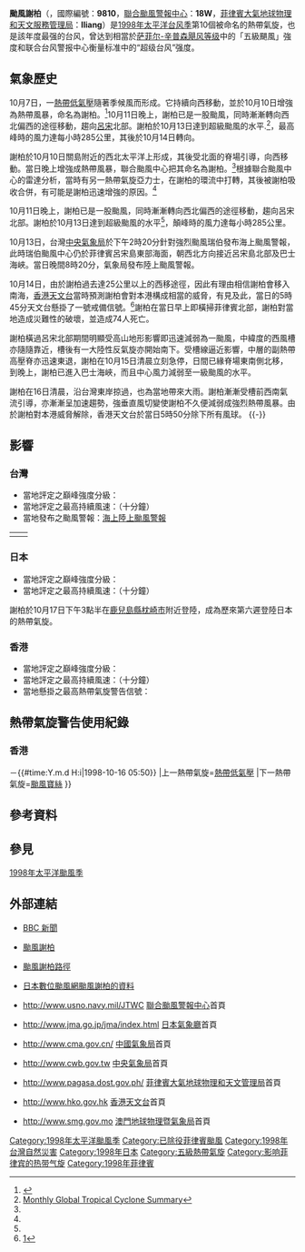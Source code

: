 {{copy edit|time=2017-10-19T14:21:03+00:00}}
{{expand|time=2010-12-12T04:00:27+00:00}}
{{NoteTA
|T=zh:颱風謝柏;zh-cn:台风谢柏;zh-hk:颱風謝柏;zh-tw:強烈颱風瑞伯;zh-mo:颱風謝柏; 
|1=zh:颱風謝柏;zh-cn:台风谢柏;zh-hk:颱風謝柏;zh-tw:強烈颱風瑞伯;zh-mo:颱風謝柏;
|2=zh-cn:谢柏;zh-hk:謝柏;zh-tw:瑞伯;zh-mo:謝柏;
|G1=TyphoonOld
|G2=TyphoonNew
|G3=Weather
|skin=typhoon
}}
{{Infobox Hurricane
|Name=颱風謝柏<br>-{zh-cn:{{lang|en|Typhoon Zeb}}; zh-tw:{{lang|en|Typhoon Zeb}}; zh-hk:{{lang|en|Typhoon Zeb}}; zh-mo:{{lang|pt|Tufão Zeb}}}- <small>([[菲律賓大氣地球物理和天文服務管理局|PAGASA]]: Iliang)</small>
|Type=颱風
|Year=1998
|Basin=WPac
|Image location=Typhoon Zeb 13 Oct 1998 2324z.png
|Image name=謝柏以巔峰狀態登陸菲律賓
|Formed={{start date|1998|10|07}}
|Dissipated={{enddate|1998|10|18}}
|10-min winds=110
|1-min winds=155
|Pressure=900
|Damages=8.347
|Fatalities=99死
|Areas=[[菲律賓|菲律賓]]、[[台灣|台灣]]、[[日本|日本]]、[[香港|香港]]
|Hurricane season=[[1998年太平洋颱風季|1998年太平洋颱風季]]
}}
'''颱風謝柏'''（{{lang-en|'''Typhoon Zeb'''}}，國際編號：'''9810'''，[[聯合颱風警報中心|聯合颱風警報中心]]：'''18W'''，[[菲律賓大氣地球物理和天文服務管理局|菲律賓大氣地球物理和天文服務管理局]]：'''Iliang'''）是[[1998年太平洋台风季|1998年太平洋台风季]]第10個被命名的熱帶氣旋，也是該年度最强的台风，曾达到相當於[[萨菲尔-辛普森飓风等级|萨菲尔-辛普森飓风等级]]中的「五級颶風」強度和联合台风警报中心衡量标准中的“超级台风”强度。

==氣象歷史==
{{Storm path|Zeb 1998 track.png}}
10月7日，一[[熱帶低氣壓|熱帶低氣壓]]隨著季候風而形成。它持續向西移動，並於10月10日增強為熱帶風暴，命名為謝柏。<ref name="存档副本">{{cite web |url=http://australiasevereweather.com/cyclones/1999/summ9810.txt |title=存档副本 |accessdate=2009-07-12 |deadurl=yes |archiveurl=https://web.archive.org/web/20070209115426/http://australiasevereweather.com/cyclones/1999/summ9810.txt |archivedate=2007-02-09 }}</ref>10月11日晚上，謝柏已是一股颱風，同時漸漸轉向西北偏西的途徑移動，趨向[[呂宋|呂宋]]北部。謝柏於10月13日達到超級颱風的水平.<ref name="web.archive.org">[https://web.archive.org/web/20070929104353/http://australiasevereweather.com/cyclones/1999/summ9810.txt Monthly Global Tropical Cyclone Summary]</ref>，最高峰時的風力達每小時285公里，其後於10月14日轉向。

謝柏於10月10日關島附近的西北太平洋上形成，其後受北面的脊場引導，向西移動。當日晚上增強成熱帶風暴，聯合颱風中心把其命名為謝柏。<ref name="存档副本"/>根據聯合颱風中心的雷達分析，當時有另一熱帶氣旋亞力士，在謝柏的環流中打轉，其後被謝柏吸收合併，有可能是謝柏迅速增強的原因。<ref name="存档副本"/>

10月11日晚上，謝柏已是一股颱風，同時漸漸轉向西北偏西的途徑移動，趨向呂宋北部。謝柏於10月13日達到超級颱風的水平<ref name="web.archive.org"/>，顛峰時的風力達每小時285公里。

10月13日，台灣[[中央氣象局|中央氣象局]]於下午2時20分針對強烈颱風瑞伯發布海上颱風警報，此時瑞伯颱風中心仍於菲律賓呂宋島東部海面，朝西北方向接近呂宋島北部及巴士海峽。當日晚間8時20分，氣象局發布陸上颱風警報。

10月14日，由於謝柏過去達25公里以上的西移途徑，因此有理由相信謝柏會移入南海，[[香港天文台|香港天文台]]當時預測謝柏會對本港構成相當的威脅，有見及此，當日的5時45分天文台懸掛了一號戒備信號。<ref>[http://www.youtube.com/watch?v=POn7vBjcxbc]</ref>謝柏在當日早上即橫掃菲律賓北部，謝柏對當地造成災難性的破壞，並造成74人死亡。

謝柏橫過呂宋北部期間明顯受高山地形影響即迅速減弱為一颱風，中緯度的西風槽亦隨隨靠近，槽後有一大陸性反氣旋亦開始南下。受槽線逼近影響，中層的副熱帶高壓脊亦迅速東退，謝柏在10月15日清晨立刻急停，日間已緣脊場東南側北移，到晚上，謝柏已進入巴士海峽，而且中心風力減弱至一級颱風的水平。

謝柏在16日清晨，沿台灣東岸掠過，也為當地帶來大雨。謝柏漸漸受槽前西南氣流引導，亦漸漸呈加速趨勢，強垂直風切變使謝柏不久便減弱成強烈熱帶風暴。由於謝柏對本港威脅解除，香港天文台於當日5時50分除下所有風球。
{{最遲登陸日本的熱帶氣旋}}{{-}}

==影響==
===台灣===
*當地評定之巔峰強度分級：{{熱帶氣旋等級|CWB=4}}
*當地評定之最高持續風速：{{convert|55|m/s|kn km/h}}（十分鐘）
*當地發布之颱風警報：[[海上颱風警報|海上]][[陸上颱風警報|陸上颱風警報]]
{|
|{{TWTY Wind|avg|彭佳嶼=39|基隆=17.3|臺北=13.8|新竹=15.3|宜蘭=9.8|蘇澳=15.7|花蓮=12|成功=14.9|臺東=8.8|大武=13.2|蘭嶼=37.5|臺中=9.2|梧棲=26|嘉義=10.6|臺南=17.2|高雄=14.9|恆春=13.8|澎湖=16.5|Remark=}}
|{{TWTY Wind|gust|彭佳嶼=53.2|基隆=34.8|臺北=32.4|新竹=33.7|宜蘭=21.2|蘇澳=34|花蓮=18|成功=28.6|臺東=22.8|大武=38.5|蘭嶼=55|臺中=23.7|梧棲=41.2|嘉義=25.1|臺南=30.7|高雄=27.1|恆春=29.3|澎湖=35|Remark=}}
|}
{{臺灣颱風降水量紀錄}}

===日本===
*當地評定之巔峰強度分級：{{熱帶氣旋等級|JMA=4}}
*當地評定之最高持續風速：{{convert|205|km/h|kn m/s}}（十分鐘）
謝柏於10月17日下午3點半在[[鹿兒島縣|鹿兒島縣]][[枕崎市|枕崎市]]附近登陸，成為歷來第六遲登陸日本的熱帶氣旋。

===香港===
{{expand section|time=2018-01-10}}
*當地評定之巔峰強度分級：{{熱帶氣旋等級|HKO=6}}
*當地評定之最高持續風速：{{convert|220|km/h|m/s kn}}（十分鐘）
*當地懸掛之最高熱帶氣旋警告信號：{{HKTY|1}}

==熱帶氣旋警告使用紀錄==
===香港===
{{熱帶氣旋警告使用紀錄
|氣象台=[[香港天文台|香港天文台]]
|警告系統=[[香港熱帶氣旋警告信號|熱帶氣旋警告信號]]
|熱帶氣旋警告={{HKTY|1}}
|使用時間={{#time:Y.m.d H:i|1998-10-15 05:45}}－{{#time:Y.m.d H:i|1998-10-16 05:50}}
|上一熱帶氣旋=[[1998年太平洋颱風季#熱帶低氣壓_09W|熱帶低氣壓]]
|下一熱帶氣旋=[[颱風寶絲_(1998年)|颱風寶絲]]
}}

==參考資料==
{{Reflist}}

==參見==
[[1998年太平洋颱風季|1998年太平洋颱風季]]

==外部連結==
{{Portal|熱帶氣旋}}
{{Commons category|Typhoon Zeb}}
{{portal phs}}
*{{en}}[http://news.bbc.co.uk/1/hi/world/asia-pacific/195281.stm BBC 新聞]
*{{en}} [https://web.archive.org/web/20070209115426/http://australiasevereweather.com/cyclones/1999/summ9810.txt 颱風謝柏]
* [https://web.archive.org/web/20110525081141/http://weather.unisys.com/hurricane/w_pacific/1998/18/track.gif 颱風謝柏路徑]
*{{en}}[http://agora.ex.nii.ac.jp/digital-typhoon/summary/wnp/s/199810.html.en 日本數位颱風網颱風謝柏的資料] {{Wayback|url=http://agora.ex.nii.ac.jp/digital-typhoon/summary/wnp/s/199810.html.en |date=20071204155823 }}
*{{en}}http://www.usno.navy.mil/JTWC {{Wayback|url=http://www.usno.navy.mil/JTWC |date=20100301105349 }} [[聯合颱風警報中心|聯合颱風警報中心]]首頁
*{{ja}}http://www.jma.go.jp/jma/index.html {{Wayback|url=http://www.jma.go.jp/jma/index.html |date=20110320125420 }} [[日本氣象廳|日本氣象廳]]首頁
*{{zh-cn}}http://www.cma.gov.cn/ {{Wayback|url=http://www.cma.gov.cn/ |date=20200911221116 }} [[中國氣象局|中國氣象局]]首頁
*{{zh-tw}}http://www.cwb.gov.tw {{Wayback|url=http://www.cwb.gov.tw/ |date=20181025071210 }} [[中央氣象局|中央氣象局]]首頁
*{{en}}http://www.pagasa.dost.gov.ph/ {{Wayback|url=http://www.pagasa.dost.gov.ph/ |date=20081216234000 }} [[菲律賓大氣地球物理和天文管理局|菲律賓大氣地球物理和天文管理局]]首頁
*{{zh-hk}}http://www.hko.gov.hk {{Wayback|url=http://www.hko.gov.hk/ |date=20110224003313 }} [[香港天文台|香港天文台]]首頁
*{{zh-hk}}http://www.smg.gov.mo {{Wayback|url=http://www.smg.gov.mo/ |date=20140517030343 }} [[澳門地球物理暨氣象局|澳門地球物理暨氣象局]]首頁
{{香港颱風}}
{{澳門颱風}}
{{台灣颱風}}
[[Category:1998年太平洋颱風季|Category:1998年太平洋颱風季]]
[[Category:已除役菲律賓颱風|Category:已除役菲律賓颱風]]
[[Category:1998年台灣自然災害|Category:1998年台灣自然災害]]
[[Category:1998年日本|Category:1998年日本]]
[[Category:五級熱帶氣旋|Category:五級熱帶氣旋]]
[[Category:影响菲律宾的热带气旋|Category:影响菲律宾的热带气旋]]
[[Category:1998年菲律賓|Category:1998年菲律賓]]